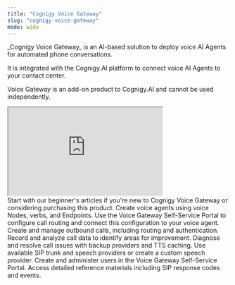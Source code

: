 ```yaml
---
title: "Cognigy Voice Gateway"
slug: "cognigy-voice-gateway"
mode: wide
---
```


<div className="hero-container">
  <div className="hero-content">
  _Cognigy Voice Gateway_ is an AI-based solution to deploy voice AI Agents for automated phone conversations.
    <p>
    It is integrated with the Cognigy.AI platform to connect voice AI Agents to your contact center.
    </p>
    <p>
    Voice Gateway is an add-on product to Cognigy.AI and cannot be used independently.
    </p>
  </div>
  <div className="hero-video">
    <div className="responsive-video-container" style={{ width: '100%', maxWidth: '540px', minWidth: '320px' }}>
        <iframe
          width="350"
          height="200"
          src="https://www.youtube.com/embed/syEgIL_M6N8?si=HopmWP39gEe8jgfX"
          allow="accelerometer; autoplay; clipboard-write; encrypted-media; gyroscope; picture-in-picture; web-share" referrerpolicy="strict-origin-when-cross-origin" allowfullscreen>
        </iframe>
    </div>
  </div>
</div>


<CardGroup cols={3}>
  <Card
    title="About Voice Gateway"
    icon="info"
    href="/voice-gateway/overview"
  >
    Start with our beginner's articles if you're new to Cognigy Voice Gateway or considering purchasing this product.
  </Card>
  <Card
    title="Build Voice Agents"
    icon="hammer"
    href="/ai/agents/develop/node-reference/voice/voice-gateway/overview"
  >
    Create voice agents using voice Nodes, verbs, and Endpoints.
  </Card>
  <Card
    title="Configure Voice Calls"
    icon="audio-lines"
    href="/voice-gateway/webapp/overview"
  >
    Use the Voice Gateway Self-Service Portal to configure call routing and connect this configuration to your voice agent.
  </Card>
  <Card
    title="Outbound Calls"
    icon="phone-outgoing"
    href="/voice-gateway/creating-outbound-calls"
  >
    Create and manage outbound calls, including routing and authentication.
  </Card>
  <Card
    title="Record and Monitor Call Data"
    icon="square-kanban"
    href="/voice-gateway/webapp/alerts"
  >
    Record and analyze call data to identify areas for improvement.
  </Card>
  <Card
    title="Call Failure Handling"
    icon="triangle-alert"
    href="/voice-gateway/webapp/applications#call-forwarding"
  >
    Diagnose and resolve call issues with backup providers and TTS caching.
  </Card>
  <Card
    title="Supported Providers"
    icon="unplug"
    href="/voice-gateway/references/sip-trunk-providers"
  >
    Use available SIP trunk and speech providers or create a custom speech provider.
  </Card>
  <Card
    title="Administer"
    icon="settings"
    href="/voice-gateway/webapp/users"
  >
    Create and administer users in the Voice Gateway Self-Service Portal.
  </Card>
  <Card
    title="References"
    icon="book-open"
    href="/voice-gateway/references/sip-response-codes"
  >
    Access detailed reference materials including SIP response codes and events.
  </Card>
</CardGroup>